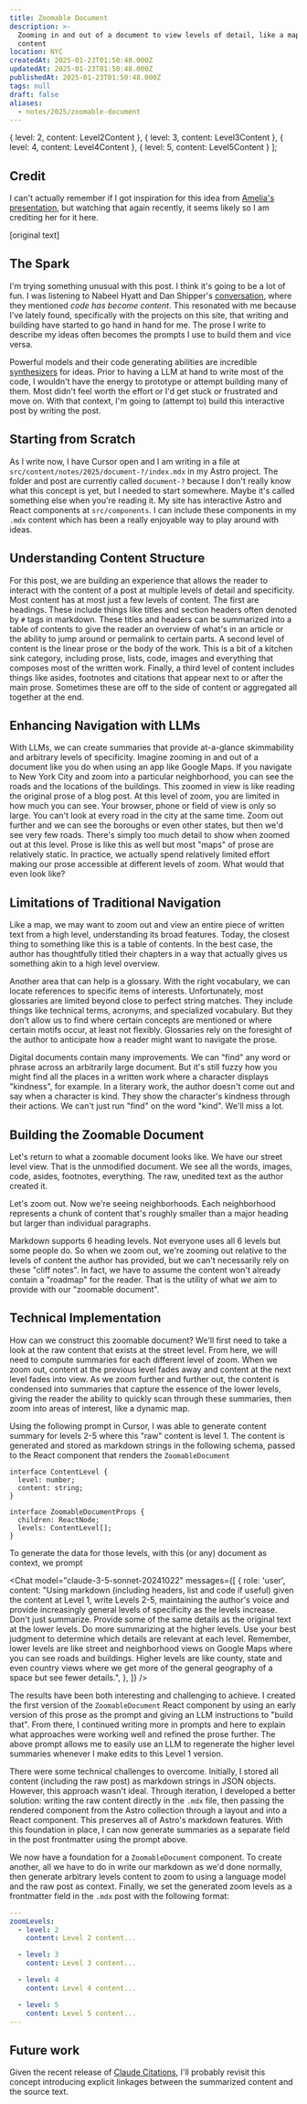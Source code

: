 ```yaml
---
title: Zoomable Document
description: >-
  Zooming in and out of a document to view levels of detail, like a map for
  content
location: NYC
createdAt: 2025-01-23T01:50:48.000Z
updatedAt: 2025-01-23T01:50:48.000Z
publishedAt: 2025-01-23T01:50:48.000Z
tags: null
draft: false
aliases:
  - notes/2025/zoomable-document
---
```



  { level: 2, content: Level2Content },
  { level: 3, content: Level3Content },
  { level: 4, content: Level4Content },
  { level: 5, content: Level5Content }
];

<ZoomableDocument client:load levels={zoomLevels}>

## Credit

I can't actually remember if I got inspiration for this idea from [Amelia's presentation](https://www.youtube.com/watch?v=PAy_GHUAICw), but watching that again recently, it seems likely so I am crediting her for it here.

[original text]

## The Spark

I'm trying something unusual with this post.
I think it's going to be a lot of fun.
I was listening to Nabeel Hyatt and Dan Shipper's [conversation](https://every.to/podcast/the-venture-capitalist-who-only-makes-two-bets-a-year), where they mentioned _code has become content_.
This resonated with me because I've lately found, specifically with the projects on this site, that writing and building have started to go hand in hand for me.
The prose I write to describe my ideas often becomes the prompts I use to build them and vice versa.

Powerful models and their code generating abilities are incredible [synthesizers](https://thesephist.com/posts/synth/) for ideas.
Prior to having a LLM at hand to write most of the code, I wouldn't have the energy to prototype or attempt building many of them.
Most didn't feel worth the effort or I'd get stuck or frustrated and move on.
With that context, I'm going to (attempt to) build this interactive post by writing the post.

## Starting from Scratch

As I write now, I have Cursor open and I am writing in a file at `src/content/notes/2025/document-?/index.mdx` in my Astro project.
The folder and post are currently called `document-?` because I don't really know what this concept is yet, but I needed to start somewhere.
Maybe it's called something else when you're reading it.
My site has interactive Astro and React components at `src/components`.
I can include these components in my `.mdx` content which has been a really enjoyable way to play around with ideas.

## Understanding Content Structure

For this post, we are building an experience that allows the reader to interact with the content of a post at multiple levels of detail and specificity.
Most content has at most just a few levels of content.
The first are headings.
These include things like titles and section headers often denoted by `#` tags in markdown.
These titles and headers can be summarized into a table of contents to give the reader an overview of what's in an article or the ability to jump around or permalink to certain parts.
A second level of content is the linear prose or the body of the work.
This is a bit of a kitchen sink category, including prose, lists, code, images and everything that composes most of the written work.
Finally, a third level of content includes things like asides, footnotes and citations that appear next to or after the main prose.
Sometimes these are off to the side of content or aggregated all together at the end.

## Enhancing Navigation with LLMs

With LLMs, we can create summaries that provide at-a-glance skimmability and arbitrary levels of specificity.
Imagine zooming in and out of a document like you do when using an app like Google Maps.
If you navigate to New York City and zoom into a particular neighborhood, you can see the roads and the locations of the buildings.
This zoomed in view is like reading the original prose of a blog post.
At this level of zoom, you are limited in how much you can see.
Your browser, phone or field of view is only so large.
You can't look at every road in the city at the same time.
Zoom out further and we can see the boroughs or even other states, but then we'd see very few roads.
There's simply too much detail to show when zoomed out at this level.
Prose is like this as well but most "maps" of prose are relatively static.
In practice, we actually spend relatively limited effort making our prose accessible at different levels of zoom.
What would that even look like?

## Limitations of Traditional Navigation

Like a map, we may want to zoom out and view an entire piece of written text from a high level, understanding its broad features.
Today, the closest thing to something like this is a table of contents.
In the best case, the author has thoughtfully titled their chapters in a way that actually gives us something akin to a high level overview.

Another area that can help is a glossary.
With the right vocabulary, we can locate references to specific items of interests.
Unfortunately, most glossaries are limited beyond close to perfect string matches.
They include things like technical terms, acronyms, and specialized vocabulary.
But they don't allow us to find where certain concepts are mentioned or where certain motifs occur, at least not flexibly.
Glossaries rely on the foresight of the author to anticipate how a reader might want to navigate the prose.

Digital documents contain many improvements.
We can "find" any word or phrase across an arbitrarily large document.
But it's still fuzzy how you might find all the places in a written work where a character displays "kindness", for example.
In a literary work, the author doesn't come out and say when a character is kind.
They show the character's kindness through their actions.
We can't just run "find" on the word "kind".
We'll miss a lot.

## Building the Zoomable Document

Let's return to what a zoomable document looks like.
We have our street level view.
That is the unmodified document.
We see all the words, images, code, asides, footnotes, everything.
The raw, unedited text as the author created it.

Let's zoom out.
Now we're seeing neighborhoods.
Each neighborhood represents a chunk of content that's roughly smaller than a major heading but larger than individual paragraphs.

Markdown supports 6 heading levels.
Not everyone uses all 6 levels but some people do.
So when we zoom out, we're zooming out relative to the levels of content the author has provided, but we can't necessarily rely on these "cliff notes".
In fact, we have to assume the content won't already contain a "roadmap" for the reader.
That is the utility of what _we_ aim to provide with our "zoomable document".

## Technical Implementation

How can we construct this zoomable document?
We'll first need to take a look at the raw content that exists at the street level.
From here, we will need to compute summaries for each different level of zoom.
When we zoom out, content at the previous level fades away and content at the next level fades into view.
As we zoom further and further out, the content is condensed into summaries that capture the essence of the lower levels, giving the reader the ability to quickly scan through these summaries, then zoom into areas of interest, like a dynamic map.

Using the following prompt in Cursor, I was able to generate content summary for levels 2-5 where this "raw" content is level 1.
The content is generated and stored as markdown strings in the following schema, passed to the React component that renders the `ZoomableDocument`

```tsx
interface ContentLevel {
  level: number;
  content: string;
}

interface ZoomableDocumentProps {
  children: ReactNode;
  levels: ContentLevel[];
}
```


To generate the data for those levels, with this (or any) document as context, we prompt

<Chat
  model="claude-3-5-sonnet-20241022"
  messages={[
    {
      role: 'user',
      content:
        "Using markdown (including headers, list and code if useful) given the content at Level 1, write Levels 2-5, maintaining the author's voice and provide increasingly general levels of specificity as the levels increase. Don't just summarize. Provide some of the same details as the original text at the lower levels. Do more summarizing at the higher levels. Use your best judgment to determine which details are relevant at each level. Remember, lower levels are like street and neighborhood views on Google Maps where you can see roads and buildings. Higher levels are like county, state and even country views where we get more of the general geography of a space but see fewer details.",
    },
  ]}
/>

The results have been both interesting and challenging to achieve.
I created the first version of the `ZoomableDocument` React component by using an early version of this prose as the prompt and giving an LLM instructions to "build that".
From there, I continued writing more in prompts and here to explain what approaches were working well and refined the prose further.
The above prompt allows me to easily use an LLM to regenerate the higher level summaries whenever I make edits to this Level 1 version.

There were some technical challenges to overcome.
Initially, I stored all content (including the raw post) as markdown strings in JSON objects.
However, this approach wasn't ideal. Through iteration, I developed a better solution: writing the raw content directly in the `.mdx` file, then passing the rendered component from the Astro collection through a layout and into a React component. This preserves all of Astro's markdown features.
With this foundation in place, I can now generate summaries as a separate field in the post frontmatter using the prompt above.

We now have a foundation for a `ZoomableDocument` component.
To create another, all we have to do in write our markdown as we'd done normally, then generate arbitrary levels content to zoom to using a language model and the raw post as context.
Finally, we set the generated zoom levels as a frontmatter field in the `.mdx` post with the following format:

```yaml
---
zoomLevels:
  - level: 2
    content: Level 2 content...

  - level: 3
    content: Level 3 content...

  - level: 4
    content: Level 4 content...

  - level: 5
    content: Level 5 content...
---
```

## Future work

Given the recent release of [Claude Citations](https://docs.anthropic.com/en/docs/build-with-claude/citations), I'll probably revisit this concept introducing explicit linkages between the summarized content and the source text.

</ZoomableDocument>
